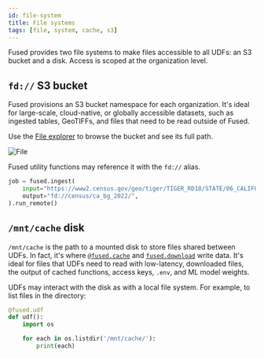```yaml
---
id: file-system
title: File systems
tags: [file, system, cache, s3]
---
```




Fused provides two file systems to make files accessible to all UDFs: an S3 bucket and a disk. Access is scoped at the organization level.

## `fd://` S3 bucket

Fused provisions an S3 bucket namespace for each organization. It's ideal for large-scale, cloud-native, or globally accessible datasets, such as ingested tables, GeoTIFFs, and files that need to be read outside of Fused.

Use the [File explorer](/workbench/file-explorer/) to browse the bucket and see its full path.







<div style={{textAlign: 'center'}}>
<img src={ImageCm} alt="File" style={{width: '100%'}} />
</div>


Fused utility functions may reference it with the `fd://` alias.
```python showLineNumbers
job = fused.ingest(
    input="https://www2.census.gov/geo/tiger/TIGER_RD18/STATE/06_CALIFORNIA/06/tl_rd22_06_bg.zip",
    output="fd://census/ca_bg_2022/",
).run_remote()
```


## `/mnt/cache` disk

`/mnt/cache` is the path to a mounted disk to store files shared between UDFs. In fact, it's where [`@fused.cache`](/core-concepts/content-management/cache/) and [`fused.download`](/core-concepts/content-management/download/) write data. It's ideal for files that UDFs need to read with low-latency, downloaded files, the output of cached functions, access keys, `.env`, and ML model weights.

UDFs may interact with the disk as with a local file system. For example, to list files in the directory:

```python showLineNumbers
@fused.udf
def udf():
    import os

    for each in os.listdir('/mnt/cache/'):
        print(each)
```
